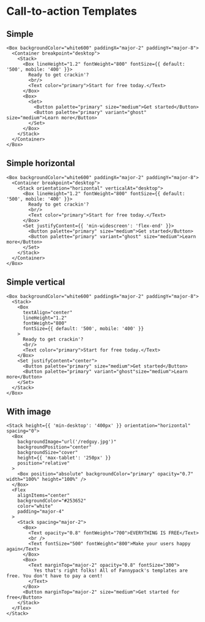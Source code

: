 # Call-to-action Templates

## Simple

```jsx-live
<Box backgroundColor="white600" paddingX="major-2" paddingY="major-8">
  <Container breakpoint="desktop">
    <Stack>
      <Box lineHeight="1.2" fontWeight="800" fontSize={{ default: '500', mobile: '400' }}>
        Ready to get crackin'?
        <br/>
        <Text color="primary">Start for free today.</Text>
      </Box>
      <Box>
        <Set>
          <Button palette="primary" size="medium">Get started</Button>
          <Button palette="primary" variant="ghost" size="medium">Learn more</Button>
        </Set>
      </Box>
    </Stack>
  </Container>
</Box>
```

## Simple horizontal

```jsx-live
<Box backgroundColor="white600" paddingX="major-2" paddingY="major-8">
  <Container breakpoint="desktop">
    <Stack orientation="horizontal" verticalAt="desktop">
      <Box lineHeight="1.2" fontWeight="800" fontSize={{ default: '500', mobile: '400' }}>
        Ready to get crackin'?
        <br/>
        <Text color="primary">Start for free today.</Text>
      </Box>
      <Set justifyContent={{ 'min-widescreen': 'flex-end' }}>
        <Button palette="primary" size="medium">Get started</Button>
        <Button palette="primary" variant="ghost" size="medium">Learn more</Button>
      </Set>
    </Stack>
  </Container>
</Box>
```

## Simple vertical

```jsx-live
<Box backgroundColor="white600" paddingX="major-2" paddingY="major-8">
  <Stack>
    <Box
      textAlign="center"
      lineHeight="1.2"
      fontWeight="800"
      fontSize={{ default: '500', mobile: '400' }}
    >
      Ready to get crackin'?
      <br/>
      <Text color="primary">Start for free today.</Text>
    </Box>
    <Set justifyContent="center">
      <Button palette="primary" size="medium">Get started</Button>
      <Button palette="primary" variant="ghost"size="medium">Learn more</Button>
    </Set>
  </Stack>
</Box>
```

## With image

```jsx-live
<Stack height={{ 'min-desktop': '400px' }} orientation="horizontal" spacing="0">
  <Box
    backgroundImage="url('/redguy.jpg')"
    backgroundPosition="center"
    backgroundSize="cover"
    height={{ 'max-tablet': '250px' }}
    position="relative"
  >
    <Box position="absolute" backgroundColor="primary" opacity="0.7" width="100%" height="100%" />
  </Box>
  <Flex
    alignItems="center"
    backgroundColor="#253652"
    color="white"
    padding="major-4"
  >
    <Stack spacing="major-2">
      <Box>
        <Text opacity="0.8" fontWeight="700">EVERYTHING IS FREE</Text>
        <br />
        <Text fontSize="500" fontWeight="800">Make your users happy again</Text>
      </Box>
      <Box>
        <Text marginTop="major-2" opacity="0.8" fontSize="300">
          Yes that's right folks! All of Fannypack's templates are free. You don't have to pay a cent!
        </Text>
      </Box>
      <Button marginTop="major-2" size="medium">Get started for free</Button>
    </Stack>
  </Flex>
</Stack>
```
